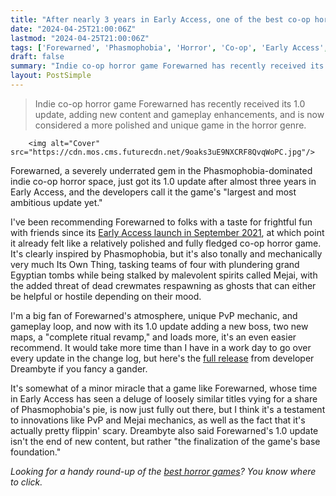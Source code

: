 ```yaml
---
title: "After nearly 3 years in Early Access, one of the best co-op horror games I've played miraculously gets full launch amid stellar Steam reviews"
date: "2024-04-25T21:00:06Z"
lastmod: "2024-04-25T21:00:06Z"
tags: ['Forewarned', 'Phasmophobia', 'Horror', 'Co-op', 'Early Access', 'Egyptian', 'PvP', 'Mejai', 'Dreambyte', 'Steam']
draft: false
summary: "Indie co-op horror game Forewarned has recently received its 1.0 update, adding new content and gameplay enhancements, and is now considered a more polished and unique game in the horror genre."
layout: PostSimple
---
```

> Indie co-op horror game Forewarned has recently received its 1.0 update, adding new content and gameplay enhancements, and is now considered a more polished and unique game in the horror genre.


        <img alt="Cover" src="https://cdn.mos.cms.futurecdn.net/9oaks3uE9NXCRF8QvqWoPC.jpg"/>
        
Forewarned, a severely underrated gem in the Phasmophobia-dominated indie co-op horror space, just got its 1.0 update after almost three years in Early Access, and the developers call it the game's "largest and most ambitious update yet."

I've been recommending Forewarned to folks with a taste for frightful fun with friends since its [Early Access launch in September 2021](https://www.gamesradar.com/have-you-tried-phasmophobia-but-with-mummies-and-betrayal-in-forewarned/), at which point it already felt like a relatively polished and fully fledged co-op horror game. It's clearly inspired by Phasmophobia, but it's also tonally and mechanically very much Its Own Thing, tasking teams of four with plundering grand Egyptian tombs while being stalked by malevolent spirits called Mejai, with the added threat of dead crewmates respawning as ghosts that can either be helpful or hostile depending on their mood.

I'm a big fan of Forewarned's atmosphere, unique PvP mechanic, and gameplay loop, and now with its 1.0 update adding a new boss, two new maps, a "complete ritual revamp," and loads more, it's an even easier recommend. It would take more time than I have in a work day to go over every update in the change log, but here's the [full release](https://store.steampowered.com/app/1562420/FOREWARNED/) from developer Dreambyte if you fancy a gander.

It's somewhat of a minor miracle that a game like Forewarned, whose time in Early Access has seen a deluge of loosely similar titles vying for a share of Phasmophobia's pie, is now just fully out there, but I think it's a testament to innovations like PvP and Mejai mechanics, as well as the fact that it's actually pretty flippin' scary. Dreambyte also said Forewarned's 1.0 update isn't the end of new content, but rather "the finalization of the game's base foundation." 

*Looking for a handy round-up of the *[<em>best horror games</em>](https://www.gamesradar.com/best-horror-games/)*? You know where to click.*
        